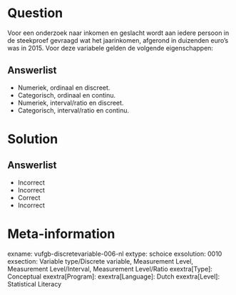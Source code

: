 Question
========
  
Voor een onderzoek naar inkomen en geslacht wordt aan iedere persoon in de steekproef gevraagd wat het jaarinkomen, afgerond in duizenden euro’s was in 2015. Voor deze variabele gelden de volgende eigenschappen:
  
Answerlist
----------
* Numeriek, ordinaal en discreet.
* Categorisch, ordinaal en continu.
* Numeriek, interval/ratio en discreet.
* Categorisch, interval/ratio en continu.


Solution
========

Answerlist
----------
* Incorrect
* Incorrect
* Correct
* Incorrect

Meta-information
================
exname: vufgb-discretevariable-006-nl
extype: schoice
exsolution: 0010
exsection: Variable type/Discrete variable, Measurement Level, Measurement Level/Interval, Measurement Level/Ratio
exextra[Type]: Conceptual
exextra[Program]: 
exextra[Language]: Dutch
exextra[Level]: Statistical Literacy
